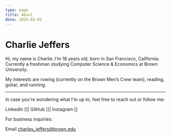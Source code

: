 ```yaml
---
type: page
title: About
date: 2025-02-01
---
```


# Charlie Jeffers

Hi, my name is Charlie. I’m 18 years old, born in San Francisco, California. Currently a freshman studying Computer Science & Economics at Brown University. 

My interests are rowing (currently on the Brown Men’s Crew team), reading, guitar, and running.

---

In case you're wondering what I'm up to, feel free to reach out or follow me:

LinkedIn []| GitHub []| Instagram []

For business inquiries:

Email charles_jeffers@brown.edu
